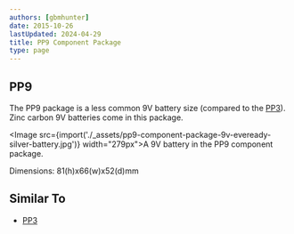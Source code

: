 ```yaml
---
authors: [gbmhunter]
date: 2015-10-26
lastUpdated: 2024-04-29
title: PP9 Component Package
type: page
---
```


## PP9

The PP9 package is a less common 9V battery size (compared to the [PP3](/pcb-design/component-packages/pp3-component-package/)). Zinc carbon 9V batteries come in this package.

<Image src={import('./_assets/pp9-component-package-9v-eveready-silver-battery.jpg')} width="279px">A 9V battery in the PP9 component package.</Image>

Dimensions: 81(h)x66(w)x52(d)mm

## Similar To

* [PP3](/pcb-design/component-packages/pp3-component-package/)
